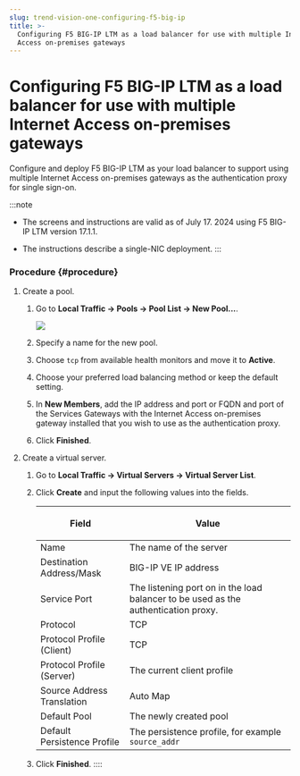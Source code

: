 ```yaml
---
slug: trend-vision-one-configuring-f5-big-ip
title: >-
  Configuring F5 BIG-IP LTM as a load balancer for use with multiple Internet
  Access on-premises gateways
---
```

# Configuring F5 BIG-IP LTM as a load balancer for use with multiple Internet Access on-premises gateways

Configure and deploy F5 BIG-IP LTM as your load balancer to support using multiple Internet Access on-premises gateways as the authentication proxy for single sign-on.

:::note

- The screens and instructions are valid as of July 17. 2024 using F5 BIG-IP LTM version 17.1.1.

- The instructions describe a single-NIC deployment.
:::

### Procedure {#procedure}

1.  Create a pool.

    1.  Go to **Local Traffic → Pools → Pool List → New Pool...**.

        ![](/images/f5_Big-IP_New_Pool=GUID-882a2eaa-cb9d-4ba2-a946-d9e62b7569ce.webp)

    2.  Specify a name for the new pool.

    3.  Choose `tcp` from available health monitors and move it to **Active**.

    4.  Choose your preferred load balancing method or keep the default setting.

    5.  In **New Members**, add the IP address and port or FQDN and port of the Services Gateways with the Internet Access on-premises gateway installed that you wish to use as the authentication proxy.

    6.  Click **Finished**.

2.  Create a virtual server.

    1.  Go to **Local Traffic → Virtual Servers → Virtual Server List**.

    2.  Click **Create** and input the following values into the fields.

        <table>
        <thead>
        <tr>
        <th><p><strong>Field</strong></p></th>
        <th><p><strong>Value</strong></p></th>
        </tr>
        </thead>
        <tbody>
        <tr>
        <td>Name</td>
        <td>The name of the server</td>
        </tr>
        <tr>
        <td>Destination Address/Mask</td>
        <td>BIG-IP VE IP address</td>
        </tr>
        <tr>
        <td>Service Port</td>
        <td>The listening port on in the load balancer to be used as the authentication proxy.</td>
        </tr>
        <tr>
        <td>Protocol</td>
        <td>TCP</td>
        </tr>
        <tr>
        <td>Protocol Profile (Client)</td>
        <td>TCP</td>
        </tr>
        <tr>
        <td>Protocol Profile (Server)</td>
        <td>The current client profile</td>
        </tr>
        <tr>
        <td>Source Address Translation</td>
        <td>Auto Map</td>
        </tr>
        <tr>
        <td>Default Pool</td>
        <td>The newly created pool</td>
        </tr>
        <tr>
        <td>Default Persistence Profile</td>
        <td>The persistence profile, for example <code>source_addr</code></td>
        </tr>
        </tbody>
        </table>

    3.  Click **Finished**.
::::
